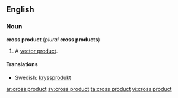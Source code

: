 ==English==

===Noun===
'''cross product''' (''plural'' '''cross products''')

#{{vector}} A [[vector product]].

====Translations====
*Swedish: [[kryssprodukt]] {{c}}

[[ar:cross product]]
[[sv:cross product]]
[[ta:cross product]]
[[vi:cross product]]